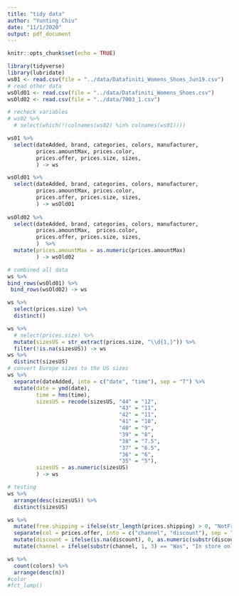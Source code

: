 ```yaml
---
title: "tidy data"
author: "Yunting Chiu"
date: "11/1/2020"
output: pdf_document
---
```


```r
knitr::opts_chunk$set(echo = TRUE)
```

```r
library(tidyverse)
library(lubridate)
ws01 <- read.csv(file = "../data/Datafiniti_Womens_Shoes_Jun19.csv")
# read other data
wsOld01 <- read.csv(file = "../data/Datafiniti_Womens_Shoes.csv")
wsOld02 <- read.csv(file = "../data/7003_1.csv")  
```

```r
# recheck variables
# ws02 %>% 
  # select(which(!(colnames(ws02) %in% colnames(ws01))))

ws01 %>%
  select(dateAdded, brand, categories, colors, manufacturer,
         prices.amountMax, prices.color, 
         prices.offer, prices.size, sizes,
         ) -> ws

wsOld01 %>%
  select(dateAdded, brand, categories, colors, manufacturer,
         prices.amountMax, prices.color, 
         prices.offer, prices.size, sizes,
         ) -> wsOld01
  
wsOld02 %>%
  select(dateAdded, brand, categories, colors, manufacturer,
         prices.amountMax,  prices.color, 
         prices.offer, prices.size, sizes,
         )  %>%
  mutate(prices.amountMax = as.numeric(prices.amountMax)
         ) -> wsOld02

# combined all data
ws %>%
bind_rows(wsOld01) %>%
 bind_rows(wsOld02) -> ws
```

```r
ws %>%
  select(prices.size) %>%
  distinct()
```

```r
ws %>%
  # select(prices.size) %>%
  mutate(sizesUS = str_extract(prices.size, "\\d{1,}")) %>%
  filter(!is.na(sizesUS)) -> ws
ws %>%
  distinct(sizesUS) 
# convert Europe sizes to the US sizes
ws %>%
  separate(dateAdded, into = c("date", "time"), sep = "T") %>%
  mutate(date = ymd(date),
         time = hms(time),
         sizesUS = recode(sizesUS, "44" = "12",
                                   "43" = "11",
                                   "42" = "11",
                                   "41" = "10", 
                                   "40" = "9",
                                   "39" = "8",
                                   "38" = "7.5",
                                   "37" = "6.5",
                                   "36" = "6",
                                   "35" = "5"),
         sizesUS = as.numeric(sizesUS)
         ) -> ws
```

```r
# testing
ws %>%
  arrange(desc(sizesUS)) %>%
  distinct(sizesUS)
```

```r
ws %>%
  mutate(free.shipping = ifelse(str_length(prices.shipping) > 0, "NotFree", "Free"))%>%
  separate(col = prices.offer, into = c("channel", "discount"), sep = ":")%>%
  mutate(discount = ifelse(is.na(discount), 0, as.numeric(substr(discount, 1, str_length(discount)-5))/100)) %>%
  mutate(channel = ifelse(substr(channel, 1, 3) == "Was", "In store only", channel)) -> ws

ws %>%
  count(colors) %>%
  arrange(desc(n))
#color 
#fct_lump()
```

